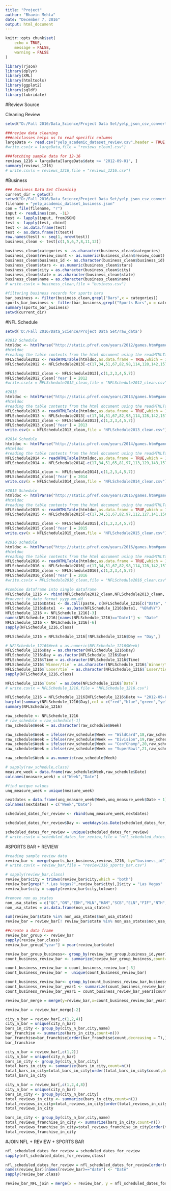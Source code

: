 ```yaml
---
title: "Project"
author: "Bhavin Mehta"
date: "December 7, 2016"
output: html_document
---
```


```r
knitr::opts_chunk$set(
	echo = TRUE,
	message = FALSE,
	warning = FALSE
)
```



```r
library(rjson)
library(dplyr)
library(XML)
library(htmltools)
library(ggplot2)
library(sqldf)
library(lubridate)
```

#Review Source

Cleaning Review
```r
setwd("D:/Fall 2016/Data_Science/Project Data Set/yelp_json_csv_converter")

###review data cleaning
###colclasses helps us to read specific columns
largeData <- read.csv("yelp_academic_dataset_review.csv",header = TRUE, colClasses = c("character", "character", "NULL","NULL","character","NULL","numeric","Date","NULL","NULL"))
#write.csv(x = largeData,file = "reviews_clean1.csv")

###fetching sample data for 12-16
reviews_1216 = largeData[largeData$date >= "2012-09-01", ]
summary(reviews_1216)
# write.csv(x = reviews_1216,file = "reviews_1216.csv")
```


#Business
```r
### Business Data Set Cleaninig
current_dir = getwd()
setwd("D:/Fall 2016/Data_Science/Project Data Set/yelp_json_csv_converter")
filename = "yelp_academic_dataset_business.json"
con = file(filename, "r")
input <- readLines(con, -1L)
test <- lapply(input, fromJSON)
test <- lapply(test, cbind)
test <- as.data.frame(test)
test <- as.data.frame(t(test))
row.names(test) <- seq(1, nrow(test))
business_clean <- test[c(1,5,6,7,8,11,12)]

business_clean$categories <- as.character(business_clean$categories)
business_clean$review_count <- as.numeric(business_clean$review_count)
business_clean$business_id <- as.character(business_clean$business_id)
business_clean$stars <- as.numeric(business_clean$stars)
business_clean$city = as.character(business_clean$city)
business_clean$state = as.character(business_clean$state)
business_clean$name = as.character(business_clean$name)
# write.csv(x = business_clean,file = "business.csv")

#filtering business records for sports bars
bar_business <- filter(business_clean,grepl("Bars",x = categories))
sports_bar_business <- filter(bar_business,grepl("Sports Bars",x = categories))
summary(sports_bar_business)
setwd(current_dir)
```


#NFL Schedule
```r
setwd('D:/Fall 2016/Data_Science/Project Data Set/raw_data')

#2012 Schedule
htmldoc <- htmlParse("http://static.pfref.com/years/2012/games.htm#games::none",isURL = TRUE,isHTML = TRUE)
#htmldoc
#reading the table contents from the html document using the readHTMLTable
NFLSchedule2012 <- readHTMLTable(htmldoc,as.data.frame = TRUE,which = 1)
NFLSchedule2012 <- NFLSchedule2013[-c(17,34,51,67,82,98,114,128,142,157,173,188,205,222,239,256,273),]

NFLSchedule2012_clean <- NFLSchedule2013[,c(1,2,3,4,5,7)]
NFLSchedule2012_clean['Year'] = 2012
#write.csv(x = NFLSchedule2012_clean,file = "NFLSchedule2012_clean.csv")

#2013
htmldoc <- htmlParse("http://static.pfref.com/years/2013/games.htm#games::none",isURL = TRUE,isHTML = TRUE)
#htmldoc
#reading the table contents from the html document using the readHTMLTable
NFLSchedule2013 <- readHTMLTable(htmldoc,as.data.frame = TRUE,which = 1)
NFLSchedule2013 <- NFLSchedule2013[-c(17,34,51,67,82,98,114,128,142,157,173,188,205,222,239,256,273),]
NFLSchedule2013_clean <- NFLSchedule2013[,c(1,2,3,4,5,7)]
NFLSchedule2013_clean['Year'] = 2013
write.csv(x = NFLSchedule2013_clean,file = "NFLSchedule2013_clean.csv")

#2014 Schedule
htmldoc <- htmlParse("http://static.pfref.com/years/2014/games.htm#games::none",isURL = TRUE,isHTML = TRUE)
#htmldoc
#reading the table contents from the html document using the readHTMLTable
NFLSchedule2014 <- readHTMLTable(htmldoc,as.data.frame = TRUE,which = 1)
NFLSchedule2014 <- NFLSchedule2014[-c(17,34,51,65,81,97,113,129,143,157,172,188,205,222,239,256,273),]

NFLSchedule2014_clean <- NFLSchedule2014[,c(1,2,3,4,5,7)]
NFLSchedule2014_clean['Year'] = 2014
write.csv(x = NFLSchedule2014_clean,file = "NFLSchedule2014_clean.csv")

#2015 Schedule
htmldoc <- htmlParse("http://static.pfref.com/years/2015/games.htm#games::none",isURL = TRUE,isHTML = TRUE)
#htmldoc
#reading the table contents from the html document using the readHTMLTable
NFLSchedule2015 <- readHTMLTable(htmldoc,as.data.frame = TRUE,which = 1)
NFLSchedule2015 <- NFLSchedule2015[-c(17,34,51,67,82,97,112,127,141,156,171,188,205,222,239,256,273),]

NFLSchedule2015_clean <- NFLSchedule2015[,c(1,2,3,4,5,7)]
NFLSchedule2015_clean['Year'] = 2015
write.csv(x = NFLSchedule2015_clean,file = "NFLSchedule2015_clean.csv")

#2016 schedule
htmldoc <- htmlParse("http://static.pfref.com/years/2016/games.htm#games::none",isURL = TRUE,isHTML = TRUE)
#htmldoc
#reading the table contents from the html document using the readHTMLTable
NFLSchedule2016 <- readHTMLTable(htmldoc,as.data.frame = TRUE,which = 1)
NFLSchedule2016 <- NFLSchedule2016[-c(17,34,51,67,82,98,114,128,142,157,172,189,205,222,239,256),]
NFLSchedule2016_clean <- NFLSchedule2016[,c(1,2,3,4,5,7)]
NFLSchedule2016_clean['Year'] = 2016
#write.csv(x = NFLSchedule2016_clean,file = "NFLSchedule2016_clean.csv")

#combine dataframe into single dataframe
NFLSchedule_1216 <- rbind(NFLSchedule2012_clean,NFLSchedule2013_clean, NFLSchedule2014_clean, NFLSchedule2015_clean, NFLSchedule2016_clean)
#convert to date format yyyy-mm-dd
NFLSchedule_1216$Date1 <- do.call(paste, c(NFLSchedule_1216[c("Date", "Year")], sep = " ")) 
NFLSchedule_1216$Date1  <- as.Date(NFLSchedule_1216$Date1, "%B%d%Y")
NFLSchedule_1216 <- NFLSchedule_1216[-3]
names(NFLSchedule_1216)[names(NFLSchedule_1216)=="Date1"] <- "Date"
NFLSchedule_1216 <- NFLSchedule_1216[-6]
sapply(NFLSchedule_1216,class)

NFLSchedule_1216 = NFLSchedule_1216[!NFLSchedule_1216$Day == "Day",]

# NFLSchedule_1216$Week = as.numeric(NFLSchedule_1216$Week)
NFLSchedule_1216$Day = as.character(NFLSchedule_1216$Day)
NFLSchedule_1216$Day = as.factor(NFLSchedule_1216$Day)
NFLSchedule_1216$Time = as.character(NFLSchedule_1216$Time)
NFLSchedule_1216$`Winner/tie` = as.character(NFLSchedule_1216$`Winner/tie`)
NFLSchedule_1216$`Loser/tie` = as.character(NFLSchedule_1216$`Loser/tie`)
sapply(NFLSchedule_1216,class)

NFLSchedule_1216$`Date` = as.Date(NFLSchedule_1216$`Date`)
# write.csv(x = NFLSchedule_1216,file = "NFLSchedule_1216.csv")

NFLSchedule_1216 = NFLSchedule_1216[NFLSchedule_1216$Date >= "2012-09-01",]
barplot(summary(NFLSchedule_1216$Day),col = c("red","blue","green","yellow","grey"))
summary(NFLSchedule_1216)
```


```r
raw_schedule <- NFLSchedule_1216
# raw_schedule = raw_schedule[-1]
raw_schedule$Week = as.character(raw_schedule$Week)

raw_schedule$Week = ifelse(raw_schedule$Week == "WildCard",18,raw_schedule$Week)
raw_schedule$Week = ifelse(raw_schedule$Week == "Division",19,raw_schedule$Week)
raw_schedule$Week = ifelse(raw_schedule$Week == "ConfChamp",20,raw_schedule$Week)
raw_schedule$Week = ifelse(raw_schedule$Week == "SuperBowl",21,raw_schedule$Week)

raw_schedule$Week = as.numeric(raw_schedule$Week)

# sapply(raw_schedule,class)
measure_week = data.frame(raw_schedule$Week,raw_schedule$Date)
colnames(measure_week) = c("Week","Date")

#find unique values
unq_measure_week = unique(measure_week)

nextdates = data.frame(unq_measure_week$Week,unq_measure_week$Date + 1)
colnames(nextdates) = c("Week","Date")

scheduled_dates_for_review <- rbind(unq_measure_week,nextdates)

scheduled_dates_for_review$Day <- weekdays(as.Date(scheduled_dates_for_review$Date))

scheduled_dates_for_review = unique(scheduled_dates_for_review)
# write.csv(x = scheduled_dates_for_review,file = "nfl_scheduled_dates_for_review.csv")
```

#SPORTS BAR + REVIEW
```r
#reading sample review data
review_bar <- merge(sports_bar_business,reviews_1216, by="business_id")
# write.csv(x = review_bar,file = "review1316_sports_bar.csv")

# sapply(review_bar,class)
review_bar$city = trimws(review_bar$city,which = "both")
review_bar[grep(".*.Las Vegas?",review_bar$city),]$city = "Las Vegas"
review_bar$city = sapply(review_bar$city,tolower)

#remove non_us_states
non_usa_states = c("QC","ON","EDH","MLN","HAM","SCB","ELN","FIF","NTH","XGL","BW","RP","KHL","NW","TAM","")
non_usa_states = as.data.frame(non_usa_states)

sum(review_bar$state %in% non_usa_states$non_usa_states)
review_bar = review_bar[! review_bar$state %in% non_usa_states$non_usa_states,]

##create a data frame
review_bar_group <- review_bar
sapply(review_bar,class)
review_bar_group["year"] = year(review_bar$date)

review_bar_group_business<- group_by(review_bar_group,business_id,year)
count_business_review_bar <- summarize(review_bar_group_business,count=n())

count_business_review_bar = count_business_review_bar[-3]
count_business_review_bar =  unique(count_business_review_bar)

count_business_review_bar<- group_by(count_business_review_bar,business_id)
count_business_review_bar_year1 <- summarize(count_business_review_bar,count=n())
count_business_review_bar_year1 = count_business_review_bar_year1[count_business_review_bar_year1$count == 5,]

review_bar_merge = merge(y=review_bar,x=count_business_review_bar_year1,by = "business_id")

review_bar = review_bar_merge[-2]

city_n_bar = review_bar[,c(1,2,4)]
city_n_bar = unique(city_n_bar)
bars_in_city <- group_by(city_n_bar,city,name)
bar_franchise <- summarize(bars_in_city,count=n())
bar_franchise=bar_franchise[order(bar_franchise$count,decreasing = T),]
bar_franchise

city_n_bar = review_bar[,c(1,2)]
city_n_bar = unique(city_n_bar)
bars_in_city <- group_by(city_n_bar,city)
total_bars_in_city <- summarize(bars_in_city,count=n())
total_bars_in_city=total_bars_in_city[order(total_bars_in_city$count,decreasing = T),]
total_bars_in_city

city_n_bar = review_bar[,c(1,2,4,8)]
city_n_bar = unique(city_n_bar)
bars_in_city <- group_by(city_n_bar,city)
total_reviews_in_city <- summarize(bars_in_city,count=n())
total_reviews_in_city=total_reviews_in_city[order(total_reviews_in_city$count,decreasing = T),]
total_reviews_in_city

bars_in_city <- group_by(city_n_bar,city,name)
total_reviews_franchise_in_city <- summarize(bars_in_city,count=n())
total_reviews_franchise_in_city=total_reviews_franchise_in_city[order(total_reviews_franchise_in_city$count,decreasing = T),]
total_reviews_franchise_in_city
```



#JOIN NFL + REVIEW + SPORTS BAR
```r
nfl_scheduled_dates_for_review = scheduled_dates_for_review
sapply(nfl_scheduled_dates_for_review,class)

nfl_scheduled_dates_for_review = nfl_scheduled_dates_for_review[order(nfl_scheduled_dates_for_review$Date),]
names(review_bar)[names(review_bar)=="date"] <- "Date"
sapply(review_bar,class)

review_bar_NFL_join = merge(x = review_bar, y = nfl_scheduled_dates_for_review, by = "Date")
```

```r

```
